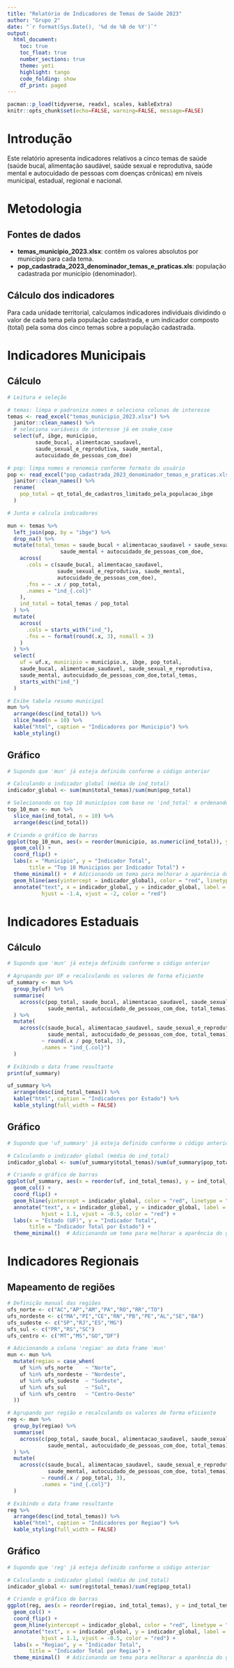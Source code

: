 ```yaml
---
title: "Relatório de Indicadores de Temas de Saúde 2023"
author: "Grupo 2"
date: "`r format(Sys.Date(), '%d de %B de %Y')`"
output:
  html_document:
    toc: true
    toc_float: true
    number_sections: true
    theme: yeti
    highlight: tango
    code_folding: show
    df_print: paged
---
```


```r
pacman::p_load(tidyverse, readxl, scales, kableExtra)
knitr::opts_chunk$set(echo=FALSE, warning=FALSE, message=FALSE)
```

#  Introdução
Este relatório apresenta indicadores relativos a cinco temas de saúde (saúde bucal, alimentação saudável, saúde sexual e reprodutiva, saúde mental e autocuidado de pessoas com doenças crônicas) em níveis municipal, estadual, regional e nacional.

#  Metodologia

##  Fontes de dados
- **temas_municipio_2023.xlsx**: contêm os valores absolutos por município para cada tema.
- **pop_cadastrada_2023_denominador_temas_e_praticas.xls**: população cadastrada por município (denominador).

##  Cálculo dos indicadores
Para cada unidade territorial, calculamos indicadores individuais dividindo o valor de cada tema pela população cadastrada, e um indicador composto (total) pela soma dos cinco temas sobre a população cadastrada.

#  Indicadores Municipais

## Cálculo
```r
# Leitura e seleção

# temas: limpa e padroniza nomes e seleciona colunas de interesse
temas <- read_excel("temas_municipio_2023.xlsx") %>%
  janitor::clean_names() %>%
  # seleciona variáveis de interesse já em snake_case
  select(uf, ibge, municipio,
         saude_bucal, alimentacao_saudavel,
         saude_sexual_e_reprodutiva, saude_mental,
         autocuidado_de_pessoas_com_doe)

# pop: limpa nomes e renomeia conforme formato do usuário
pop <- read_excel("pop_cadastrada_2023_denominador_temas_e_praticas.xls") %>%
  janitor::clean_names() %>%
  rename(
    pop_total = qt_total_de_cadastros_limitado_pela_populacao_ibge
  )

# Junta e calcula indicadores

mun <- temas %>%
  left_join(pop, by = "ibge") %>%
  drop_na() %>%
  mutate(total_temas = saude_bucal + alimentacao_saudavel + saude_sexual_e_reprodutiva +
                 saude_mental + autocuidado_de_pessoas_com_doe,
    across(
      .cols = c(saude_bucal, alimentacao_saudavel,
                saude_sexual_e_reprodutiva, saude_mental,
                autocuidado_de_pessoas_com_doe),
      .fns = ~ .x / pop_total,
      .names = "ind_{.col}"
    ),
    ind_total = total_temas / pop_total
  ) %>%
  mutate(
    across(
      .cols = starts_with("ind_"),
      .fns = ~ format(round(.x, 3), nsmall = 3)
    )
  ) %>%
  select(
    uf = uf.x, municipio = municipio.x, ibge, pop_total,
    saude_bucal, alimentacao_saudavel, saude_sexual_e_reprodutiva,
    saude_mental, autocuidado_de_pessoas_com_doe,total_temas,
    starts_with("ind_")
  )

```


```r
# Exibe tabela resumo municipal
mun %>%
  arrange(desc(ind_total)) %>%
  slice_head(n = 10) %>%
  kable("html", caption = "Indicadores por Municipio") %>%
  kable_styling()
```

## Gráfico
```r

# Supondo que 'mun' já esteja definido conforme o código anterior

# Calculando o indicador global (média de ind_total)
indicador_global <- sum(mun$total_temas)/sum(mun$pop_total)

# Selecionando os top 10 municípios com base no 'ind_total' e ordenando do maior para o menor
top_10_mun <- mun %>%
  slice_max(ind_total, n = 10) %>%
  arrange(desc(ind_total))

# Criando o gráfico de barras
ggplot(top_10_mun, aes(x = reorder(municipio, as.numeric(ind_total)), y = as.numeric(ind_total))) +
  geom_col() +
  coord_flip() +
  labs(x = "Municipio", y = "Indicador Total",
       title = "Top 10 Municipios por Indicador Total") +
  theme_minimal() +  # Adicionando um tema para melhorar a aparência do gráfico
  geom_hline(aes(yintercept = indicador_global), color = "red", linetype = "dashed", size = 1) +
  annotate("text", x = indicador_global, y = indicador_global, label = paste("Indicador Global: ", round(indicador_global, 3)),
           hjust = -1.4, vjust = -2, color = "red")


```


#  Indicadores Estaduais

## Cálculo
```r

# Supondo que 'mun' já esteja definido conforme o código anterior

# Agrupando por UF e recalculando os valores de forma eficiente
uf_summary <- mun %>%
  group_by(uf) %>%
  summarise(
    across(c(pop_total, saude_bucal, alimentacao_saudavel, saude_sexual_e_reprodutiva,
             saude_mental, autocuidado_de_pessoas_com_doe, total_temas), sum, na.rm = TRUE)
  ) %>%
  mutate(
    across(c(saude_bucal, alimentacao_saudavel, saude_sexual_e_reprodutiva,
             saude_mental, autocuidado_de_pessoas_com_doe, total_temas),
           ~ round(.x / pop_total, 3),
           .names = "ind_{.col}")
  )

# Exibindo o data frame resultante
print(uf_summary)
```


```r
uf_summary %>%
  arrange(desc(ind_total_temas)) %>%
  kable("html", caption = "Indicadores por Estado") %>%
  kable_styling(full_width = FALSE)
```

## Gráfico
```r
# Supondo que 'uf_summary' já esteja definido conforme o código anterior

# Calculando o indicador global (média de ind_total)
indicador_global <- sum(uf_summary$total_temas)/sum(uf_summary$pop_total)

# Criando o gráfico de barras
ggplot(uf_summary, aes(x = reorder(uf, ind_total_temas), y = ind_total_temas)) +
  geom_col() +
  coord_flip() +
  geom_hline(yintercept = indicador_global, color = "red", linetype = "dashed", size = 1) +
  annotate("text", x = indicador_global, y = indicador_global, label = paste("Indicador Global: ", round(indicador_global, 3)),
           hjust = 1.1, vjust = -0.5, color = "red") +
  labs(x = "Estado (UF)", y = "Indicador Total",
       title = "Indicador Total por Estado") +
  theme_minimal()  # Adicionando um tema para melhorar a aparência do gráfico

```

#  Indicadores Regionais

##  Mapeamento de regiões
```r
# Definição manual das regiões
ufs_norte <- c("AC","AP","AM","PA","RO","RR","TO")
ufs_nordeste <- c("MA","PI","CE","RN","PB","PE","AL","SE","BA")
ufs_sudeste <- c("SP","RJ","ES","MG")
ufs_sul <- c("PR","RS","SC")
ufs_centro <- c("MT","MS","GO","DF")

# Adicionando a coluna 'regiao' ao data frame 'mun'
mun <- mun %>%
  mutate(regiao = case_when(
    uf %in% ufs_norte    ~ "Norte",
    uf %in% ufs_nordeste ~ "Nordeste",
    uf %in% ufs_sudeste  ~ "Sudeste",
    uf %in% ufs_sul      ~ "Sul",
    uf %in% ufs_centro   ~ "Centro-Oeste"
  ))

# Agrupando por região e recalculando os valores de forma eficiente
reg <- mun %>%
  group_by(regiao) %>%
  summarise(
    across(c(pop_total, saude_bucal, alimentacao_saudavel, saude_sexual_e_reprodutiva,
             saude_mental, autocuidado_de_pessoas_com_doe, total_temas), sum, na.rm = TRUE)
  ) %>%
  mutate(
    across(c(saude_bucal, alimentacao_saudavel, saude_sexual_e_reprodutiva,
             saude_mental, autocuidado_de_pessoas_com_doe, total_temas),
           ~ round(.x / pop_total, 3),
           .names = "ind_{.col}")
  )
```


```r
# Exibindo o data frame resultante
reg %>%
  arrange(desc(ind_total_temas)) %>%
  kable("html", caption = "Indicadores por Regiao") %>%
  kable_styling(full_width = FALSE)
```

## Gráfico
```r
# Supondo que 'reg' já esteja definido conforme o código anterior

# Calculando o indicador global (média de ind_total)
indicador_global <- sum(reg$total_temas)/sum(reg$pop_total)

# Criando o gráfico de barras
ggplot(reg, aes(x = reorder(regiao, ind_total_temas), y = ind_total_temas)) +
  geom_col() +
  coord_flip() +
  geom_hline(yintercept = indicador_global, color = "red", linetype = "dashed", size = 1) +
  annotate("text", x = indicador_global, y = indicador_global, label = paste("Indicador Global: ", round(indicador_global, 3)),
           hjust = 1.1, vjust = -0.5, color = "red") +
  labs(x = "Regiao", y = "Indicador Total",
       title = "Indicador Total por Regiao") +
  theme_minimal()  # Adicionando um tema para melhorar a aparência do gráfico

```

